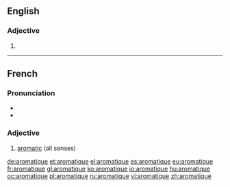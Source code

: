 ==English==

===Adjective===
{{en-adj}}

# {{obsolete form of|aromatic|lang=en}}
----
==French==

===Pronunciation===
* {{IPA|/a.ʁo.ma.tik/|lang=fr}}
* {{audio|Fr-aromatique.ogg|aromatique|lang=fr}}

===Adjective===
{{fr-adj|mf}}

# [[aromatic]] (all senses)

[[de:aromatique]]
[[et:aromatique]]
[[el:aromatique]]
[[es:aromatique]]
[[eu:aromatique]]
[[fr:aromatique]]
[[gl:aromatique]]
[[ko:aromatique]]
[[io:aromatique]]
[[hu:aromatique]]
[[oc:aromatique]]
[[pl:aromatique]]
[[ru:aromatique]]
[[vi:aromatique]]
[[zh:aromatique]]